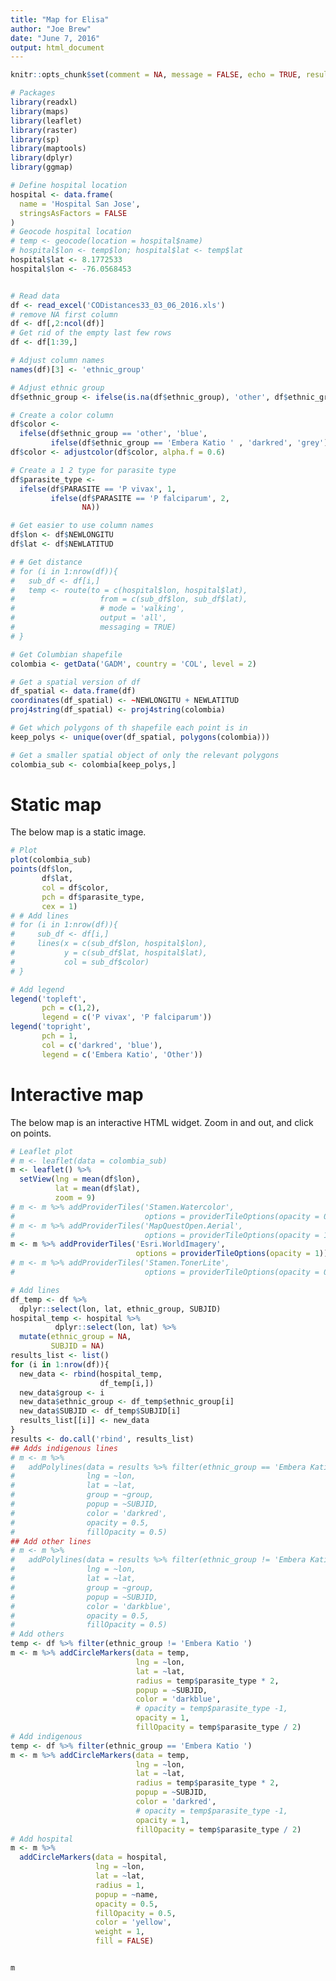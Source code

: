 ```yaml
---
title: "Map for Elisa"
author: "Joe Brew"
date: "June 7, 2016"
output: html_document
---
```


```r
knitr::opts_chunk$set(comment = NA, message = FALSE, echo = TRUE, results = 'hide', fig.height = 3.5, warning = FALSE)
```

```r
# Packages
library(readxl)
library(maps)
library(leaflet)
library(raster)
library(sp)
library(maptools)
library(dplyr)
library(ggmap)

# Define hospital location
hospital <- data.frame(
  name = 'Hospital San Jose',
  stringsAsFactors = FALSE
)
# Geocode hospital location
# temp <- geocode(location = hospital$name)
# hospital$lon <- temp$lon; hospital$lat <- temp$lat
hospital$lat <- 8.1772533
hospital$lon <- -76.0568453


# Read data
df <- read_excel('CODistances33_03_06_2016.xls')
# remove NA first column
df <- df[,2:ncol(df)]
# Get rid of the empty last few rows
df <- df[1:39,]

# Adjust column names
names(df)[3] <- 'ethnic_group'

# Adjust ethnic group
df$ethnic_group <- ifelse(is.na(df$ethnic_group), 'other', df$ethnic_group)

# Create a color column
df$color <-
  ifelse(df$ethnic_group == 'other', 'blue', 
         ifelse(df$ethnic_group == 'Embera Katio ' , 'darkred', 'grey'))
df$color <- adjustcolor(df$color, alpha.f = 0.6)

# Create a 1 2 type for parasite type
df$parasite_type <- 
  ifelse(df$PARASITE == 'P vivax', 1,
         ifelse(df$PARASITE == 'P falciparum', 2,
                NA))

# Get easier to use column names
df$lon <- df$NEWLONGITU
df$lat <- df$NEWLATITUD

# # Get distance 
# for (i in 1:nrow(df)){
#   sub_df <- df[i,]
#   temp <- route(to = c(hospital$lon, hospital$lat),
#                   from = c(sub_df$lon, sub_df$lat),
#                   # mode = 'walking',
#                   output = 'all',
#                   messaging = TRUE)
# }

# Get Columbian shapefile
colombia <- getData('GADM', country = 'COL', level = 2)

# Get a spatial version of df
df_spatial <- data.frame(df)
coordinates(df_spatial) <- ~NEWLONGITU + NEWLATITUD
proj4string(df_spatial) <- proj4string(colombia)

# Get which polygons of th shapefile each point is in
keep_polys <- unique(over(df_spatial, polygons(colombia)))

# Get a smaller spatial object of only the relevant polygons
colombia_sub <- colombia[keep_polys,]
```

# Static map

The below map is a static image. 

```r
# Plot
plot(colombia_sub)
points(df$lon, 
       df$lat, 
       col = df$color,
       pch = df$parasite_type, 
       cex = 1)
# # Add lines
# for (i in 1:nrow(df)){
#     sub_df <- df[i,]
#     lines(x = c(sub_df$lon, hospital$lon),
#           y = c(sub_df$lat, hospital$lat),
#           col = sub_df$color)
# }

# Add legend
legend('topleft',
       pch = c(1,2),
       legend = c('P vivax', 'P falciparum'))
legend('topright',
       pch = 1,
       col = c('darkred', 'blue'),
       legend = c('Embera Katio', 'Other'))

```

# Interactive map

The below map is an interactive HTML widget. Zoom in and out, and click on points.

```r
# Leaflet plot
# m <- leaflet(data = colombia_sub)
m <- leaflet() %>% 
  setView(lng = mean(df$lon),
          lat = mean(df$lat),
          zoom = 9)
# m <- m %>% addProviderTiles('Stamen.Watercolor',
#                             options = providerTileOptions(opacity = 0.35))
# m <- m %>% addProviderTiles('MapQuestOpen.Aerial',
#                             options = providerTileOptions(opacity = 1))
m <- m %>% addProviderTiles('Esri.WorldImagery',
                            options = providerTileOptions(opacity = 1))
# m <- m %>% addProviderTiles('Stamen.TonerLite',
#                             options = providerTileOptions(opacity = 0.5))

# Add lines
df_temp <- df %>%
  dplyr::select(lon, lat, ethnic_group, SUBJID) 
hospital_temp <- hospital %>%
          dplyr::select(lon, lat) %>%
  mutate(ethnic_group = NA,
         SUBJID = NA)
results_list <- list()
for (i in 1:nrow(df)){
  new_data <- rbind(hospital_temp,
                    df_temp[i,])
  new_data$group <- i
  new_data$ethnic_group <- df_temp$ethnic_group[i]
  new_data$SUBJID <- df_temp$SUBJID[i]
  results_list[[i]] <- new_data
}
results <- do.call('rbind', results_list)
## Adds indigenous lines
# m <- m %>%
#   addPolylines(data = results %>% filter(ethnic_group == 'Embera Katio '), 
#                lng = ~lon, 
#                lat = ~lat, 
#                group = ~group,
#                popup = ~SUBJID,
#                color = 'darkred',
#                opacity = 0.5,
#                fillOpacity = 0.5)
## Add other lines
# m <- m %>%
#   addPolylines(data = results %>% filter(ethnic_group != 'Embera Katio '), 
#                lng = ~lon, 
#                lat = ~lat, 
#                group = ~group,
#                popup = ~SUBJID,
#                color = 'darkblue',
#                opacity = 0.5,
#                fillOpacity = 0.5)
# Add others
temp <- df %>% filter(ethnic_group != 'Embera Katio ')
m <- m %>% addCircleMarkers(data = temp, 
                            lng = ~lon, 
                            lat = ~lat,
                            radius = temp$parasite_type * 2,
                            popup = ~SUBJID,
                            color = 'darkblue',
                            # opacity = temp$parasite_type -1,
                            opacity = 1,
                            fillOpacity = temp$parasite_type / 2)
# Add indigenous
temp <- df %>% filter(ethnic_group == 'Embera Katio ')
m <- m %>% addCircleMarkers(data = temp, 
                            lng = ~lon, 
                            lat = ~lat,
                            radius = temp$parasite_type * 2,
                            popup = ~SUBJID,
                            color = 'darkred',
                            # opacity = temp$parasite_type -1,
                            opacity = 1,
                            fillOpacity = temp$parasite_type / 2)
# Add hospital
m <- m %>%
  addCircleMarkers(data = hospital,
                   lng = ~lon,
                   lat = ~lat,
                   radius = 1,
                   popup = ~name,
                   opacity = 0.5,
                   fillOpacity = 0.5,
                   color = 'yellow',
                   weight = 1,
                   fill = FALSE)


m 
```